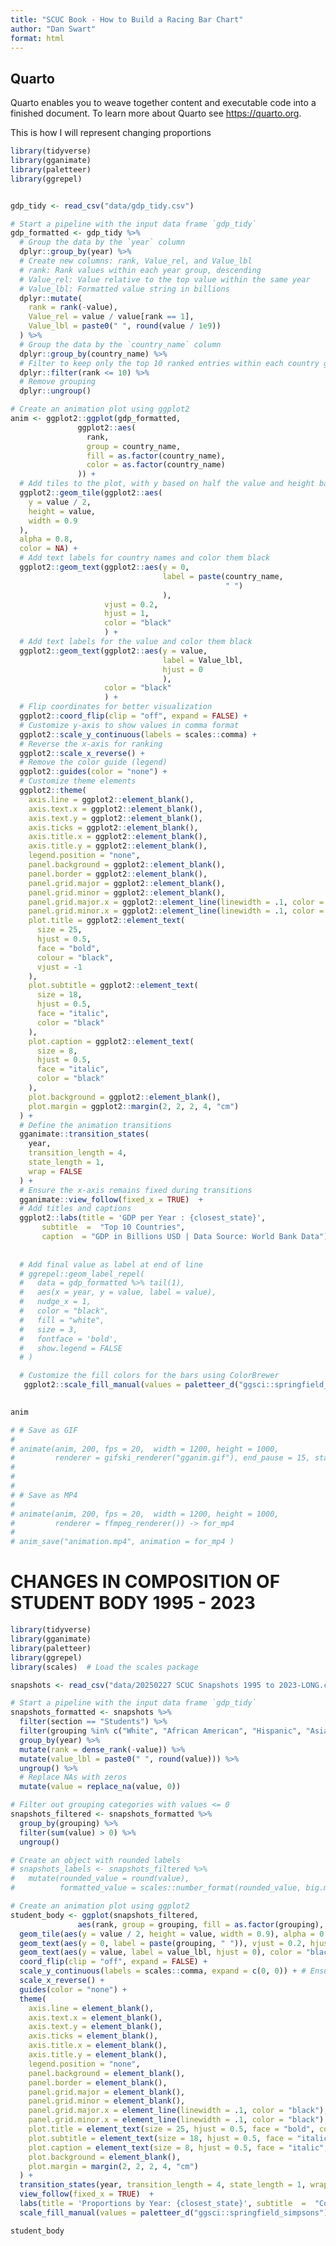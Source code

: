 ```yaml
---
title: "SCUC Book - How to Build a Racing Bar Chart"
author: "Dan Swart"
format: html
---
```


## Quarto

Quarto enables you to weave together content and executable code into a finished document. To learn more about Quarto see <https://quarto.org>.


This is how I will represent changing proportions

```r

library(tidyverse)
library(gganimate)
library(paletteer)
library(ggrepel)


gdp_tidy <- read_csv("data/gdp_tidy.csv")

# Start a pipeline with the input data frame `gdp_tidy`
gdp_formatted <- gdp_tidy %>%
  # Group the data by the `year` column
  dplyr::group_by(year) %>%
  # Create new columns: rank, Value_rel, and Value_lbl
  # rank: Rank values within each year group, descending
  # Value_rel: Value relative to the top value within the same year
  # Value_lbl: Formatted value string in billions
  dplyr::mutate(
    rank = rank(-value),
    Value_rel = value / value[rank == 1],
    Value_lbl = paste0(" ", round(value / 1e9))
  ) %>%
  # Group the data by the `country_name` column
  dplyr::group_by(country_name) %>%
  # Filter to keep only the top 10 ranked entries within each country group
  dplyr::filter(rank <= 10) %>%
  # Remove grouping
  dplyr::ungroup()

# Create an animation plot using ggplot2
anim <- ggplot2::ggplot(gdp_formatted,
               ggplot2::aes(
                 rank,
                 group = country_name,
                 fill = as.factor(country_name),
                 color = as.factor(country_name)
               )) +
  # Add tiles to the plot, with y based on half the value and height based on the value
  ggplot2::geom_tile(ggplot2::aes(
    y = value / 2,
    height = value,
    width = 0.9
  ),
  alpha = 0.8,
  color = NA) +
  # Add text labels for country names and color them black
  ggplot2::geom_text(ggplot2::aes(y = 0,
                                  label = paste(country_name, 
                                                " ")
                                  ), 
                     vjust = 0.2,
                     hjust = 1, 
                     color = "black"
                     ) +
  # Add text labels for the value and color them black
  ggplot2::geom_text(ggplot2::aes(y = value, 
                                  label = Value_lbl, 
                                  hjust = 0
                                  ),
                     color = "black"
                     ) +
  # Flip coordinates for better visualization
  ggplot2::coord_flip(clip = "off", expand = FALSE) +
  # Customize y-axis to show values in comma format
  ggplot2::scale_y_continuous(labels = scales::comma) +
  # Reverse the x-axis for ranking
  ggplot2::scale_x_reverse() +
  # Remove the color guide (legend)
  ggplot2::guides(color = "none") + 
  # Customize theme elements
  ggplot2::theme(
    axis.line = ggplot2::element_blank(),
    axis.text.x = ggplot2::element_blank(),
    axis.text.y = ggplot2::element_blank(),
    axis.ticks = ggplot2::element_blank(),
    axis.title.x = ggplot2::element_blank(),
    axis.title.y = ggplot2::element_blank(),
    legend.position = "none",
    panel.background = ggplot2::element_blank(),
    panel.border = ggplot2::element_blank(),
    panel.grid.major = ggplot2::element_blank(),
    panel.grid.minor = ggplot2::element_blank(),
    panel.grid.major.x = ggplot2::element_line(linewidth = .1, color = "black"),
    panel.grid.minor.x = ggplot2::element_line(linewidth = .1, color = "black"),
    plot.title = ggplot2::element_text(
      size = 25,
      hjust = 0.5,
      face = "bold",
      colour = "black",
      vjust = -1
    ),
    plot.subtitle = ggplot2::element_text(
      size = 18,
      hjust = 0.5,
      face = "italic",
      color = "black"
    ),
    plot.caption = ggplot2::element_text(
      size = 8,
      hjust = 0.5,
      face = "italic",
      color = "black"
    ),
    plot.background = ggplot2::element_blank(),
    plot.margin = ggplot2::margin(2, 2, 2, 4, "cm")
  ) +
  # Define the animation transitions
  gganimate::transition_states(
    year,
    transition_length = 4,
    state_length = 1,
    wrap = FALSE
  ) +
  # Ensure the x-axis remains fixed during transitions
  gganimate::view_follow(fixed_x = TRUE)  +
  # Add titles and captions
  ggplot2::labs(title = 'GDP per Year : {closest_state}',
       subtitle  =  "Top 10 Countries",
       caption  = "GDP in Billions USD | Data Source: World Bank Data") +
  
  
  # Add final value as label at end of line
  # ggrepel::geom_label_repel(
  #   data = gdp_formatted %>% tail(1),
  #   aes(x = year, y = value, label = value),
  #   nudge_x = 1,
  #   color = "black",
  #   fill = "white",
  #   size = 3,
  #   fontface = 'bold',
  #   show.legend = FALSE
  # )

  # Customize the fill colors for the bars using ColorBrewer
   ggplot2::scale_fill_manual(values = paletteer_d("ggsci::springfield_simpsons"))
 

anim

# # Save as GIF
#
# animate(anim, 200, fps = 20,  width = 1200, height = 1000,
#         renderer = gifski_renderer("gganim.gif"), end_pause = 15, start_pause =  15)
#
#
#
# # Save as MP4
#
# animate(anim, 200, fps = 20,  width = 1200, height = 1000,
#         renderer = ffmpeg_renderer()) -> for_mp4
#
# anim_save("animation.mp4", animation = for_mp4 )


```

# CHANGES IN COMPOSITION OF STUDENT BODY 1995 - 2023

```r

library(tidyverse)
library(gganimate)
library(paletteer)
library(ggrepel)
library(scales)  # Load the scales package

snapshots <- read_csv("data/20250227 SCUC Snapshots 1995 to 2023-LONG.csv")

# Start a pipeline with the input data frame `gdp_tidy`
snapshots_formatted <- snapshots %>%
  filter(section == "Students") %>% 
  filter(grouping %in% c("White", "African American", "Hispanic", "Asian", "American Indian", "Pacific Islander", "2 or More Races")) %>% 
  group_by(year) %>%
  mutate(rank = dense_rank(-value)) %>%
  mutate(value_lbl = paste0(" ", round(value))) %>% 
  ungroup() %>%
  # Replace NAs with zeros
  mutate(value = replace_na(value, 0))

# Filter out grouping categories with values <= 0
snapshots_filtered <- snapshots_formatted %>%
  group_by(grouping) %>%
  filter(sum(value) > 0) %>%
  ungroup()

# Create an object with rounded labels
# snapshots_labels <- snapshots_filtered %>%
#   mutate(rounded_value = round(value),
#          formatted_value = scales::number_format(rounded_value, big.mark = ",", decimal.mark = "."))

# Create an animation plot using ggplot2
student_body <- ggplot(snapshots_filtered,
               aes(rank, group = grouping, fill = as.factor(grouping), color = as.factor(grouping))) +
  geom_tile(aes(y = value / 2, height = value, width = 0.9), alpha = 0.8, color = NA) +
  geom_text(aes(y = 0, label = paste(grouping, " ")), vjust = 0.2, hjust = 1, color = "black") +
  geom_text(aes(y = value, label = value_lbl, hjust = 0), color = "black") +  # Use the new formatted_value column
  coord_flip(clip = "off", expand = FALSE) +
  scale_y_continuous(labels = scales::comma, expand = c(0, 0)) + # Ensure bars start at the bottom of the plot
  scale_x_reverse() +
  guides(color = "none") + 
  theme(
    axis.line = element_blank(),
    axis.text.x = element_blank(),
    axis.text.y = element_blank(),
    axis.ticks = element_blank(),
    axis.title.x = element_blank(),
    axis.title.y = element_blank(),
    legend.position = "none",
    panel.background = element_blank(),
    panel.border = element_blank(),
    panel.grid.major = element_blank(),
    panel.grid.minor = element_blank(),
    panel.grid.major.x = element_line(linewidth = .1, color = "black"),
    panel.grid.minor.x = element_line(linewidth = .1, color = "black"),
    plot.title = element_text(size = 25, hjust = 0.5, face = "bold", colour = "black", vjust = -1),
    plot.subtitle = element_text(size = 18, hjust = 0.5, face = "italic", color = "black"),
    plot.caption = element_text(size = 8, hjust = 0.5, face = "italic", color = "black"),
    plot.background = element_blank(),
    plot.margin = margin(2, 2, 2, 4, "cm")
  ) +
  transition_states(year, transition_length = 4, state_length = 1, wrap = FALSE) +
  view_follow(fixed_x = TRUE)  +
  labs(title = 'Proportions by Year: {closest_state}', subtitle  =  "Composition of Student Body by Ethnicity", caption  = "This is a caption") +
  scale_fill_manual(values = paletteer_d("ggsci::springfield_simpsons"))

student_body


```


